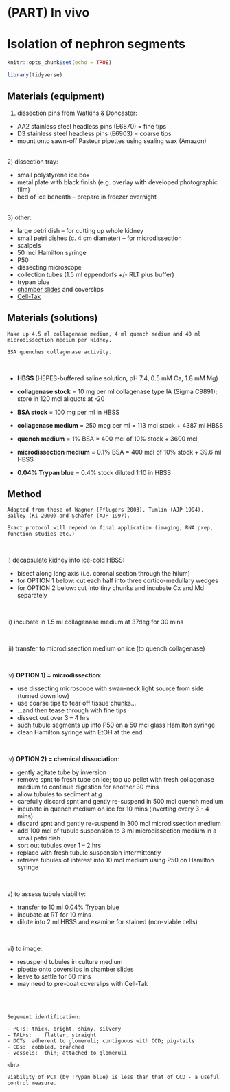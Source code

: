 # (PART) In vivo {-}

# Isolation of nephron segments  

```r
knitr::opts_chunk$set(echo = TRUE)

library(tidyverse)

```

## Materials (equipment)  

1) dissection pins from	[Watkins & Doncaster](www.watdon.co.uk):  

  - AA2 stainless steel headless pins (E6870) = fine tips 
  - D3 stainless steel headless pins (E6903) = coarse tips 
  - mount onto sawn-off Pasteur pipettes using sealing wax (Amazon)  

<br>
2) dissection tray:  

  - small polystyrene ice box 
  - metal plate with black finish (e.g. overlay with developed photographic film) 
  - bed of ice beneath – prepare in freezer overnight  

<br>
3) other:  

  - large petri dish – for cutting up whole kidney 
  - small petri dishes (c. 4 cm diameter) – for microdissection 
  - scalpels 
  - 50 mcl Hamilton syringe 
  - P50   
  - dissecting microscope  
  - collection tubes (1.5 ml eppendorfs +/- RLT plus buffer)  
  - trypan blue 
  - [chamber slides](https://www.thermofisher.com/uk/en/home/life-science/cell-culture/cell-culture-plastics/chamber-slides-coverglass.html) and coverslips 
  - [Cell-Tak](https://ecatalog.corning.com/life-sciences/b2b/UK/en/Browse-Products-by-Application/3D-Cell-Culture/3D-Cellular-Models/Other-Corning%C2%AE-ECMs/p/354240)  



## Materials (solutions)  

```block2

Make up 4.5 ml collagenase medium, 4 ml quench medium and 40 ml microdissection medium per kidney.  

BSA quenches collagenase activity.  

```

<br>

- **HBSS** (HEPES-buffered saline solution, pH 7.4, 0.5 mM Ca, 1.8 mM Mg)  
- **collagenase stock** = 10 mg per ml collagenase type IA (Sigma C9891); store in 120 mcl aliquots at -20  

- **BSA stock** = 100 mg per ml in HBSS  

- **collagenase medium** = 250 mcg per ml = 113 mcl stock + 4387 ml HBSS

- **quench medium** = 1% BSA = 400 mcl of 10% stock + 3600 mcl  

- **microdissection medium** = 0.1% BSA = 400 mcl of 10% stock + 39.6 ml HBSS

- **0.04% Trypan blue** = 0.4% stock diluted 1:10 in HBSS  


## Method 

```block2

Adapted from those of Wagner (Pflugers 2003), Tumlin (AJP 1994), Bailey (KI 2000) and Schafer (AJP 1997).  

Exact protocol will depend on final application (imaging, RNA prep, function studies etc.)  

```

<br>

i\) decapsulate kidney into ice-cold HBSS:  

  - bisect along long axis (i.e. coronal section through the hilum) 
  - for OPTION 1 below: cut each half into three cortico-medullary wedges 
  - for OPTION 2 below: cut into tiny chunks and incubate Cx and Md separately  
    
<br>

ii\) incubate in 1.5 ml collagenase medium at 37deg for 30 mins  

<br>

iii\) transfer to microdissection medium on ice (to quench collagenase)  

<br>

iv\) **OPTION 1) = microdissection**:  

  - use dissecting microscope with swan-neck light source from side (turned down low) 
  - use coarse tips to tear off tissue chunks... 
  - ...and then tease through with fine tips 
  - dissect out over 3 -- 4 hrs 
  - such tubule segments up into P50 on a 50 mcl glass Hamilton syringe 
  - clean Hamilton syringe with EtOH at the end  
    
<br>

iv\) **OPTION 2) = chemical dissociation**:  

  - gently agitate tube by inversion  
  - remove spnt to fresh tube on ice; top up pellet with fresh collagenase medium to continue digestion for another 30 mins 
  - allow tubules to sediment at *g* 
  - carefully discard spnt and gently re-suspend in 500 mcl quench medium 
  - incubate in quench medium on ice for 10 mins (inverting every 3 - 4 mins) 
  - discard spnt and gently re-suspend in 300 mcl microdissection medium 
  - add 100 mcl of tubule suspension to 3 ml microdissection medium in a small petri dish 
  - sort out tubules over 1 -- 2 hrs 
  - replace with fresh tubule suspension intermittently 
  - retrieve tubules of interest into 10 mcl medium using P50 on Hamilton syringe  
    
<br>

v\) to assess tubule viability:  

  - transfer to 10 ml 0.04% Trypan blue 
  - incubate at RT for 10 mins 
  - dilute into 2 ml HBSS and examine for stained (non-viable cells)  

<br>

vi\) to image:  

  - resuspend tubules in culture medium  
  - pipette onto coverslips in chamber slides 
  - leave to settle for 60 mins 
  - may need to pre-coat coverslips with Cell-Tak  
    
<br>
<br>

```block2

Segement identification:  
  
- PCTs:	thick, bright, shiny, silvery  
- TALHs:	flatter, straight  
- DCTs:	adherent to glomeruli; contiguous with CCD; pig-tails  
- CDs:	cobbled, branched  
- vessels:	thin; attached to glomeruli  

<br>
  
Viability of PCT (by Trypan blue) is less than that of CCD - a useful control measure.  

```
